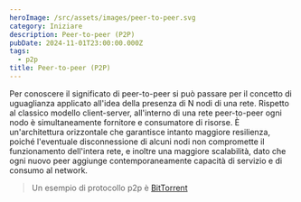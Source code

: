```yaml
---
heroImage: /src/assets/images/peer-to-peer.svg
category: Iniziare
description: Peer-to-peer (P2P)
pubDate: 2024-11-01T23:00:00.000Z
tags:
  - p2p
title: Peer-to-peer (P2P)
---
```


Per conoscere il significato di peer-to-peer si può passare per il concetto di uguaglianza applicato all'idea della presenza di N nodi di una rete. Rispetto al classico modello client-server, all'interno di una rete peer-to-peer ogni nodo è simultaneamente fornitore e consumatore di risorse. È un'architettura orizzontale che garantisce intanto maggiore resilienza, poiché l'eventuale disconnessione di alcuni nodi non compromette il funzionamento dell'intera rete, e inoltre una maggiore scalabilità, dato che ogni nuovo peer aggiunge contemporaneamente capacità di servizio e di consumo al network.

> Un esempio di protocollo p2p è [BitTorrent](https://www.bittorrent.com/ "BitTorrent")
